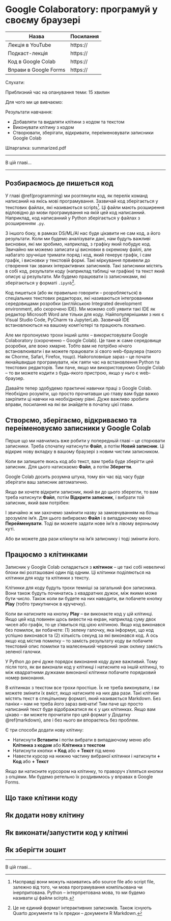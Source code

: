 # Google Colaboratory: програмуй у своєму браузері

| Назва                 | Посилання |
|-----------------------|-----------|
| Лекція в YouTube      | https://  |
| Подкаст-лекція        | https://  |
| Код в Google Colab    | https://  |
| Вправи в Google Forms | https://  |

Слухати:

Приблизний час на опанування теми: 15 хвилин

Для чого ми це вивчаємо:

Результати навчання:

- Добавляти та видаляти клітини з кодом та текстом
- Виконувати клітину з кодом 
- Створювати, зберігати, відкривати, переіменовувати записники Google Colab


Шпаргалка: summarized.pdf

---

В цій главі...

---

## Розбираємось де пишеться код

У главі \@ref(programming) ми розглянули код, як перелік команд написаний на якісь мові програмування. Зазвичай код зберігається у текстових файлах, які називаються scripts^[Насправді вони можуть називатись або source file або script file, залежно від того, чи мова програмування компільована чи інерпритована. Python -- інтерпретована мова, то ми будемо називати ці файли scirpts.]. Ці файли мають розширення відповідно до мови програмування на якій цей код написанний. Наприклад, код написанний у Python зберігається у файлах з розширенням `.py`.

 <!-- XXX: screen of a pure source file  -->

З іншого боку, в рамках DS/ML/AI нас буде цікавити не сам код, а його результати. Коли ми будемо аналізувати дані, нам будуть важливі висновки, які ми зробимо, наприклад, з графіку який побудує код. Звичайно ми можемо записати ці висновки в окремому файлі, але набагато зручніше тримати поряд і код, який генерує графік, і сам графік, і висновки у текстовій формі. Такі міркування првивели до створення так званих інтерактивних записників. Такі записники містять в собі код, результати коду (наприклад таблиці чи графіки) та текст який описує ці результати. Ми будемо працювати із записниками, які зберігаються у форматі `.ipynb`^[Це не єдиний формат інтерактивних записників. Також існують Quarto документи та їх предки -- документи R Markdown.].

<!-- XXX: screen of a notebook  -->

Код пишеться (або як правильно говорити -- розробляється) в спеціальних текстових редакторах, які називаються інтегрованими середовищами розробки (англійською Integrated development environment, або скорочено IDE). Ми можемо собі уявити такі IDE як редактор Microsoft Word але тільки для коду. Найпопулярнішими з них є Visual Studio Code, PyCharm та JupyterLab. Зазвичай IDE встановлюються на вашому комп'ютері та працюють локально. 

Але ми пропонуємо трохи інший шлях -- використовувати Google Colaboratory (скороченно -- Google Colab). Це таке ж саме середовище розробки, але воно хмарне. Тобто вам не потрібно нічого встановлюивати і ви можете працювати зі свого web-браузера (такого як Chorme, Safari, Firefox, тощо). Найоголовніше зараз -- це почати якнайшвидше програмувати, ніж гаяти час на встановлення Python та текстових редакторів. Тим паче, якщо ми використовуюмо Google Colab -- то ви можете кодити з будь-якого пристрою, якщо у ньго є web-браузер.

<!-- XXX: scheme of ide's local vs cloud  -->

Давайте тепер здобудемо практичні навички праці з Google Colab. Необхідно розуміти, що просто прочитавши цю главу вам буде важко закріпити ці навчки на необхідному рівні. Дуже важливо зробити вправи, посилання на які ви знайдете в початку цієї глави.

## Створємо, зберігаємо, відкриваємо та переіменовуємо записники у Google Colab

Перше що ми навчились вже робити у попередньій главі -- це сторювати записники. Треба спочатку натиснути **Файл**, а потім **Новий записник**. Ці відкриє нову вкладку в вашому браузері з новим чистим записником. 

<!-- XXX: highlighted parts  -->

Коли ви запишете якись код або текст, вам треба буде зберігти цей записник. Для цього натискаємо **Файл**, а потім **Зберегти**.

<!-- XXX: highlighted parts  -->

Google Colab досить розумна штука, тому він час від часу буде зберігати ваш записник автоматично. 

Якщо ви хочете відкрити записник, який ви до цього зберегли, то вам треба натиснути **Файл**, потім **Відкрити записник**, і вибрати той записник, який вам потрібен: 

<!-- XXX: highlighted parts  -->

І звичайно ж ми захочемо замінити назву за замовчуванням на більш зрозуміле ім'я. Для цього вибираємо **Файл** і в випадаючому меню **Перейменувати**. Тоді ви можете задати нове ім'я в лівому верхньому куті. 

<!-- XXX: highlighted parts  -->

Або ви можете два рази клікнути на ім'я записнику і тоді змінити його. 

## Працюємо з клітинками

Записник у Google Colab складається з **клітинок** -- це такі собі невеличкі блоки які розташовані один під одним. Ці клітинки поділяються на клітинки для коду та клітинки з тексту.

Клітинки для коду будуть трохи темніші за загальний фон записника. Вони також будуть починатись з квадратних дужок, між якими може бути число. Також коли ви будете на них наводити, ви побачете кнопку **Play** (тобто трикутничок в кручечку). 

<!-- XXX: code cell  -->


Коли ви натисните на кнопку **Play** -- ви виконаєте код у цій клітинці. Якщо цей код повинен щось вивести на екран, наприклад суму двох чисел або графік, то це з'явиться під цією клітиною. Якщо код виконався без помилок, ви побачете: (1) зелену галочку, яка інформує, що код успішно виконався та (2) кількість секунд за які виконався код. А ось якщо код містив помилку -- то замість результату коду ви побачите текстовий опис помилки та малесенький червоний знак оклику замість зеленої галочки. 

У Python до речі дуже порядок виконання коду дуже важливий. Тому після того, як ви виконали код у клітинці і натисните на іншій клітинці, то між квадратними дужками виконаної клітинки побачите порядковий номер виконання. 

<!-- XXX: code cell after it has been run  -->

В клітинках з текстом все трохи простіше. Їх не треба виконувати, і ви можете змінити їх вміст, якщо натисните на них два рази. Такі клітини містять текст в спецільному форматі, який називається Markdown. Без паніки -- нам не треба його зараз вивчати! Тим паче що просто написаний текст буде відображатися як є у цих клітинках. Якщо вам цікаво -- ви можете прочитати про цей формат у Додатку \@ref(markdown), але і без нього ви впораєтесь без проблем. 

<!-- XXX: example of text cell -->

Є три способи додати нову клітину: 

* Натиснути **Вставити** і потім вибрати в випадаючому меню або **Клітинка з кодом** або **Клітинка з текстом**
* Натиснути кнопки **+ Код** або **+ Текст** під меню
* Навести курсор на нижню частину вибраної клітинки і натиснути **+ Код** або **+ Текст**

<!-- XXX: example of text cell -->

Якщо ви натисните курсором на клітинку, то праворуч з'яляться кнопки з опціями. Ми будемо ретельно їх роздивимось у вправах в Google Forms.

## Що таке клітини коду
## Як додати нову клітину
## Як виконати/запустити код у клітині
## Як зберігти зошит

---

В цій главі...
